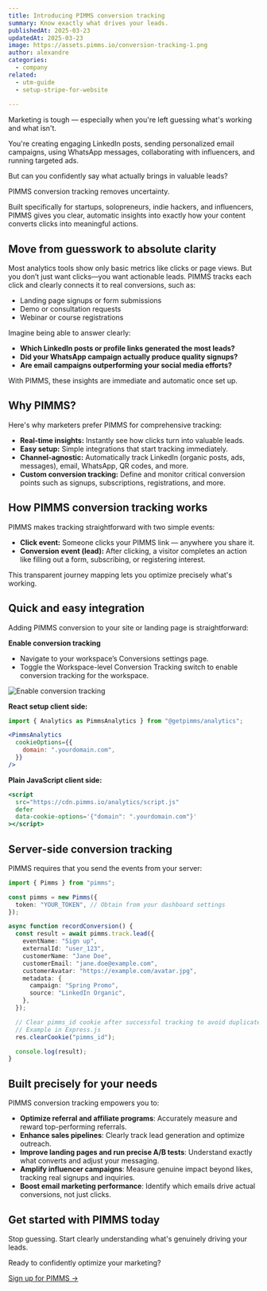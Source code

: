 ```yaml
---
title: Introducing PIMMS conversion tracking
summary: Know exactly what drives your leads. 
publishedAt: 2025-03-23
updatedAt: 2025-03-23
image: https://assets.pimms.io/conversion-tracking-1.png
author: alexandre
categories:
  - company
related:
  - utm-guide
  - setup-stripe-for-website
  
---
```


Marketing is tough — especially when you're left guessing what's working and what isn't. 

You're creating engaging LinkedIn posts, sending personalized email campaigns, using WhatsApp messages, collaborating with influencers, and running targeted ads. 

But can you confidently say what actually brings in valuable leads?

PIMMS conversion tracking removes uncertainty. 

Built specifically for startups, solopreneurs, indie hackers, and influencers, PIMMS gives you clear, automatic insights into exactly how your content converts clicks into meaningful actions.

## Move from guesswork to absolute clarity

Most analytics tools show only basic metrics like clicks or page views. But you don’t just want clicks—you want actionable leads. PIMMS tracks each click and clearly connects it to real conversions, such as:

- Landing page signups or form submissions
- Demo or consultation requests
- Webinar or course registrations

Imagine being able to answer clearly:

- **Which LinkedIn posts or profile links generated the most leads?**
- **Did your WhatsApp campaign actually produce quality signups?**
- **Are email campaigns outperforming your social media efforts?**

With PIMMS, these insights are immediate and automatic once set up.

## Why PIMMS?

Here's why marketers prefer PIMMS for comprehensive tracking:

- **Real-time insights:** Instantly see how clicks turn into valuable leads.
- **Easy setup:** Simple integrations that start tracking immediately.
- **Channel-agnostic:** Automatically track LinkedIn (organic posts, ads, messages), email, WhatsApp, QR codes, and more.
- **Custom conversion tracking:** Define and monitor critical conversion points such as signups, subscriptions, registrations, and more.

## How PIMMS conversion tracking works

PIMMS makes tracking straightforward with two simple events:

- **Click event:** Someone clicks your PIMMS link — anywhere you share it.
- **Conversion event (lead):** After clicking, a visitor completes an action like filling out a form, subscribing, or registering interest.

This transparent journey mapping lets you optimize precisely what's working.

## Quick and easy integration

Adding PIMMS conversion to your site or landing page is straightforward:

**Enable conversion tracking**

- Navigate to your workspace’s Conversions settings page.
- Toggle the Workspace-level Conversion Tracking switch to enable conversion tracking for the workspace.

![Enable conversion tracking](https://assets.pimms.io/conversion-tracking-2.jpg)

**React setup client side:**

```jsx
import { Analytics as PimmsAnalytics } from "@getpimms/analytics";

<PimmsAnalytics
  cookieOptions={{
    domain: ".yourdomain.com",
  }}
/>
```

**Plain JavaScript client side:**

```jsx
<script
  src="https://cdn.pimms.io/analytics/script.js"
  defer
  data-cookie-options='{"domain": ".yourdomain.com"}'
></script>
```

## Server-side conversion tracking
PIMMS requires that you send the events from your server:

```typescript
import { Pimms } from "pimms";

const pimms = new Pimms({
  token: "YOUR_TOKEN", // Obtain from your dashboard settings
});

async function recordConversion() {
  const result = await pimms.track.lead({
    eventName: "Sign up",
    externalId: "user_123",
    customerName: "Jane Doe",
    customerEmail: "jane.doe@example.com",
    customerAvatar: "https://example.com/avatar.jpg",
    metadata: {
      campaign: "Spring Promo",
      source: "LinkedIn Organic",
    },
  });

  // Clear pimms_id cookie after successful tracking to avoid duplicates
  // Example in Express.js
  res.clearCookie("pimms_id");

  console.log(result);
}
```

## Built precisely for your needs

PIMMS conversion tracking empowers you to:

- **Optimize referral and affiliate programs**: Accurately measure and reward top-performing referrals.
- **Enhance sales pipelines**: Clearly track lead generation and optimize outreach.
- **Improve landing pages and run precise A/B tests**: Understand exactly what converts and adjust your messaging.
- **Amplify influencer campaigns**: Measure genuine impact beyond likes, tracking real signups and inquiries.
- **Boost email marketing performance**: Identify which emails drive actual conversions, not just clicks.

## Get started with PIMMS today

Stop guessing. Start clearly understanding what's genuinely driving your leads.

Ready to confidently optimize your marketing?

[Sign up for PIMMS →](https://app.pimms.io/register)